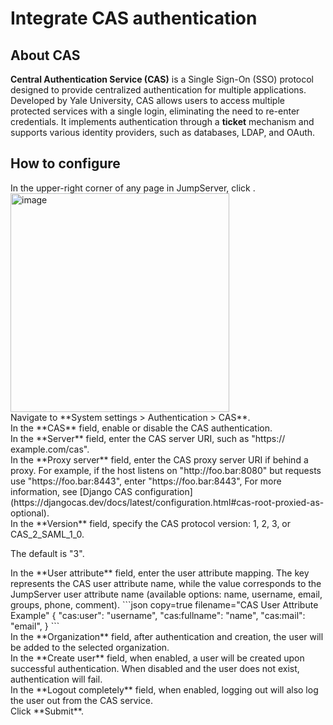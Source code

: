 
# Integrate CAS authentication

## About CAS

**Central Authentication Service (CAS)** is a Single Sign-On (SSO) protocol designed to provide centralized authentication for multiple applications. Developed by Yale University, CAS allows users to access multiple protected services with a single login, eliminating the need to re-enter credentials. It implements authentication through a **ticket** mechanism and supports various identity providers, such as databases, LDAP, and OAuth.


## How to configure
<Steps>
<div>
In the upper-right corner of any page in JumpServer, click <Icon name="settings"/>.
<img src="/images/docs/admin-guides/system-settings/nav-settings.png" alt="image" width="350"/>
</div>

<div>
Navigate to **System settings > Authentication > CAS**.
</div>

<div>
In the **CAS** field, enable or disable the CAS authentication.
</div>

<div>
In the **Server** field, enter the CAS server URI, such as "https://&#8203;example.com/cas".
</div>

<div>
In the **Proxy server** field,  enter the CAS proxy server URI if behind a proxy. For example, if the host listens on "http://&#8203;foo.bar:8080" but requests use "https://&#8203;foo.bar:8443", enter "https://&#8203;foo.bar:8443", For more information, see [Django CAS configuration](https://djangocas.dev/docs/latest/configuration.html#cas-root-proxied-as-optional).
</div>

<div>
In the **Version** field, specify the CAS protocol version: 1, 2, 3, or CAS_2_SAML_1_0.

The default is "3".
</div>

<div>
In the **User attribute** field, enter the user attribute mapping. The key represents the CAS user attribute name, while the value corresponds to the JumpServer user attribute name (available options: name, username, email, groups, phone, comment).
```json copy=true filename="CAS User Attribute Example"
{
  "cas:user": "username",
  "cas:fullname": "name",
  "cas:mail": "email",
}
```
</div>

<div>
In the **Organization** field, after authentication and creation, the user will be added to the selected organization.
</div>

<div>
In the **Create user** field, when enabled, a user will be created upon successful authentication.
<Alert type="warning">
When disabled and the user does not exist, authentication will fail.
</Alert>
</div>

<div>
In the **Logout completely** field, when enabled, logging out will also log the user out from the CAS service.
</div>

<div>
Click **Submit**.
</div>

</Steps>